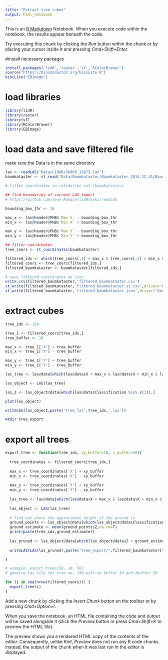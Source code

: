 ```yaml
---
title: "Extract tree cubes"
output: html_notebook
---
```


This is an [R Markdown](http://rmarkdown.rstudio.com) Notebook. When you execute code within the notebook, the results appear beneath the code. 

Try executing this chunk by clicking the *Run* button within the chunk or by placing your cursor inside it and pressing *Cmd+Shift+Enter*. 


#install necessary packages
```r
install.packages('lidR','raster','sf','RColorBrewer')
source("https://bioconductor.org/biocLite.R")
biocLite("EBImage")
```

# load libraries
```r
library(lidR)
library(raster)
library(sf)
library(RColorBrewer)
library(EBImage)
```

# load data and save filtered file
make sure the Data is in the same directory
```r
las <- readLAS("Data/LIDAR/26805_12475.laz")
baumkataster <- st_read("Data/Baumkataster/Baumkataster_2014_12_31/Baumkataster_Ende2014_kbs2056.shp")

# filter coordinates in validation set (baumkataster) 

## find boundaries of current LAS import
# https://github.com/Jean-Romain/lidR/wiki/readLAS

bounding_box_thr <- 10

max_x <- las@header@PHB$`Max X` - bounding_box_thr
min_x <- las@header@PHB$`Min X` + bounding_box_thr

max_y <- las@header@PHB$`Max Y` - bounding_box_thr
min_y <- las@header@PHB$`Min Y` + bounding_box_thr

## filter coordinates
tree_coors <- st_coordinates(baumkataster)

filtered_ids <- which(tree_coors[,1] < max_x & tree_coors[,1] > min_x & tree_coors[,2] < max_y & tree_coors[,2] > min_y)
filtered_coors <- tree_coors[filtered_ids,]
filtered_baumkataster <- baumkataster[filtered_ids,]

# save filtered coordinates as json
write.csv(filtered_baumkataster,'filtered_baumkataster.csv')
st_write(filtered_baumkataster,'filtered_baumkataster.st.csv',driver='CSV')
st_write(filtered_baumkataster,'filtered_baumkataster.json',driver='GeoJSON')
```
# extract cubes
```r

tree_idx <- 150

tree_1 <- filtered_coors[tree_idx,] 
tree_buffer <- 10

max_x <- tree_1['X'] + tree_buffer
min_x <- tree_1['X'] - tree_buffer

max_y <- tree_1['Y'] + tree_buffer
min_y <- tree_1['Y'] - tree_buffer

las_tree <- las@data[which(las@data$X < max_x & las@data$X > min_x & las@data$Y > min_y & las@data$Y < max_y & las@data$Z < 450 & las@data$Z > 400 )]

las_object <- LAS(las_tree)

las_2 <- las_object@data[which(las@data$Classification %in% c(2)),]

plot(las_object)

writeLAS(las_object,paste('tree_las',tree_idx,'.las'))
```
```bash
mkdir tree_export
```

# export all trees
```r

export_tree <- function(tree_idx, xy_buffer=10, z_buffer=50){
  
  tree_coordinates <- filtered_coors[tree_idx,] 
  
  max_x <- tree_coordinates['X'] + xy_buffer
  min_x <- tree_coordinates['X'] - xy_buffer
  
  max_y <- tree_coordinates['Y'] + xy_buffer
  min_y <- tree_coordinates['Y'] - xy_buffer
  
  las_tree <- las@data[which(las@data$X < max_x & las@data$X > min_x & las@data$Y > min_y & las@data$Y < max_y)]
  
  las_object <- LAS(las_tree)
  
  # find out where the approximate height of the ground is
  ground_points <- las_object@data[which(las_object@data$Classification %in% c(2)),]
  ground_estimate <- mean(ground_points$Z,na.rm=T)
  print(paste(tree_idx,ground_estimate))
  
  las_pruned <- las_object@data[which(las_object@data$Z < ground_estimate+z_buffer & las_object@data$Z > ground_estimate )]
  
  writeLAS(LAS(las_pruned),paste('tree_export/',filtered_baumkataster[tree_idx,'OBJECTID'],'.las',sep='')[1])

}

# example: export_tree(150, 10, 50) 
# generte las file for tree no. 150 with xy buffer 10 and zbuffer 50

```

```r
for (i in seq(nrow(filtered_coors))) {
  export_tree(i)
}
```


Add a new chunk by clicking the *Insert Chunk* button on the toolbar or by pressing *Cmd+Option+I*.

When you save the notebook, an HTML file containing the code and output will be saved alongside it (click the *Preview* button or press *Cmd+Shift+K* to preview the HTML file). 

The preview shows you a rendered HTML copy of the contents of the editor. Consequently, unlike *Knit*, *Preview* does not run any R code chunks. Instead, the output of the chunk when it was last run in the editor is displayed.

